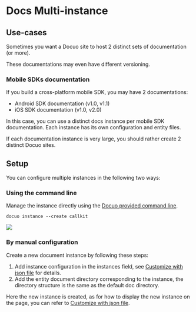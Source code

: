 # Docs Multi-instance

## Use-cases

Sometimes you want a Docuo site to host 2 distinct sets of documentation (or more).

These documentations may even have different versioning.

### Mobile SDKs documentation

If you build a cross-platform mobile SDK, you may have 2 documentations:

- Android SDK documentation (v1.0, v1.1)
- iOS SDK documentation (v1.0, v2.0)

In this case, you can use a distinct docs instance per mobile SDK documentation.
Each instance has its own configuration and entity files.

<Warning title="WARNING">
If each documentation instance is very large, you should rather create 2 distinct Docuo sites.
</Warning>

## Setup

You can configure multiple instances in the following two ways:

### Using the command line

Manage the instance directly using the [Docuo provided command line](../../Getting%20started/Development.mdx#docuo-instance).

```
docuo instance --create callkit
```

<Frame width="auto" height="auto" >
  <img src="../../docs_image/instance_create.png"  />
</Frame>

### By manual configuration

Create a new document instance by following these steps:

1. Add instance configuration in the instances field, see [Customize with json file](../../Customizing/Customize%20with%20json%20file.mdx#instances) for details.
2. Add the entity document directory corresponding to the instance, the directory structure is the same as the default doc directory.

Here the new instance is created, as for how to display the new instance on the page, you can refer to [Customize with json file](../../Customizing/Customize%20with%20json%20file.mdx#navbar-items).